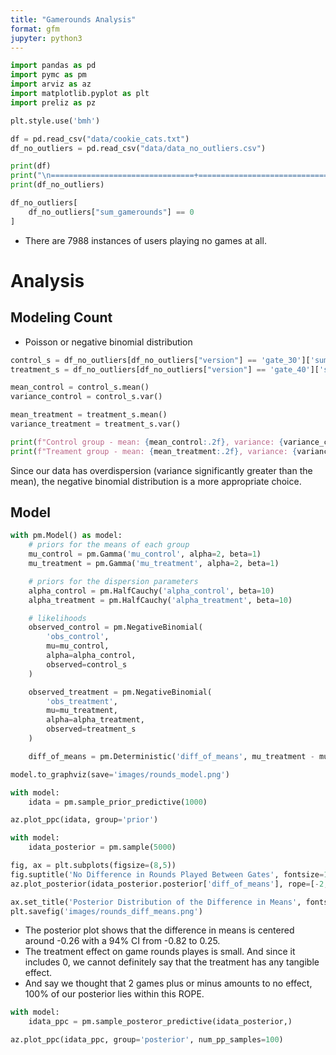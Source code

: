 ```yaml
---
title: "Gamerounds Analysis"
format: gfm
jupyter: python3
---
```


```python
import pandas as pd
import pymc as pm
import arviz as az
import matplotlib.pyplot as plt
import preliz as pz

plt.style.use('bmh')
```


```python
df = pd.read_csv("data/cookie_cats.txt")
df_no_outliers = pd.read_csv("data/data_no_outliers.csv")

print(df)
print("\n================================+================================")
print(df_no_outliers)
```


```python
df_no_outliers[
    df_no_outliers["sum_gamerounds"] == 0
]
```

- There are 7988 instances of users playing no games at all. 

# Analysis

## Modeling Count
- Poisson or negative binomial distribution

```python
control_s = df_no_outliers[df_no_outliers["version"] == 'gate_30']['sum_gamerounds']
treatment_s = df_no_outliers[df_no_outliers["version"] == 'gate_40']['sum_gamerounds']

mean_control = control_s.mean()
variance_control = control_s.var()

mean_treatment = treatment_s.mean()
variance_treatment = treatment_s.var()

print(f"Control group - mean: {mean_control:.2f}, variance: {variance_control:.2f}")
print(f"Treament group - mean: {mean_treatment:.2f}, variance: {variance_treatment:.2f}")
```

Since our data has overdispersion (variance significantly greater than the mean), the negative binomial distribution is a more appropriate choice.

## Model

```python
with pm.Model() as model:
    # priors for the means of each group
    mu_control = pm.Gamma('mu_control', alpha=2, beta=1)
    mu_treatment = pm.Gamma('mu_treatment', alpha=2, beta=1)

    # priors for the dispersion parameters
    alpha_control = pm.HalfCauchy('alpha_control', beta=10)
    alpha_treatment = pm.HalfCauchy('alpha_treatment', beta=10)

    # likelihoods
    observed_control = pm.NegativeBinomial(
        'obs_control',
        mu=mu_control,
        alpha=alpha_control,
        observed=control_s
    )

    observed_treatment = pm.NegativeBinomial(
        'obs_treatment',
        mu=mu_treatment,
        alpha=alpha_treatment,
        observed=treatment_s
    )

    diff_of_means = pm.Deterministic('diff_of_means', mu_treatment - mu_control)

model.to_graphviz(save='images/rounds_model.png')
```


```python
with model:
    idata = pm.sample_prior_predictive(1000)

```


```python
az.plot_ppc(idata, group='prior')
```


```python
with model:
    idata_posterior = pm.sample(5000)
```


```python
fig, ax = plt.subplots(figsize=(8,5))
fig.suptitle('No Difference in Rounds Played Between Gates', fontsize=15)
az.plot_posterior(idata_posterior.posterior['diff_of_means'], rope=[-2, 2], ax=ax) 

ax.set_title('Posterior Distribution of the Difference in Means', fontsize=10)
plt.savefig('images/rounds_diff_means.png')
```

- The posterior plot shows that the difference in means is centered around -0.26 with a 94% CI from -0.82 to 0.25.
- The treatment effect on game rounds playes is small. And since it includes 0, we cannot definitely say that the treatment has any tangible effect. 
- And say we thought that 2 games plus or minus amounts to no effect, 100% of our posterior lies within this ROPE.


```python
with model:
    idata_ppc = pm.sample_posteror_predictive(idata_posterior,)

``` 

```python
az.plot_ppc(idata_ppc, group='posterior', num_pp_samples=100)
```